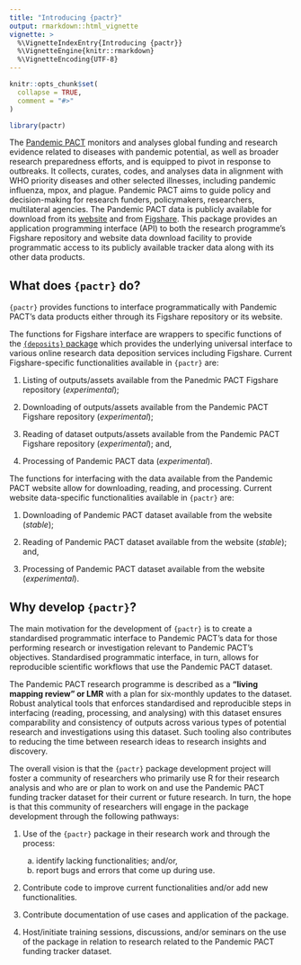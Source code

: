 ```yaml
---
title: "Introducing {pactr}"
output: rmarkdown::html_vignette
vignette: >
  %\VignetteIndexEntry{Introducing {pactr}}
  %\VignetteEngine{knitr::rmarkdown}
  %\VignetteEncoding{UTF-8}
---
```


```r
knitr::opts_chunk$set(
  collapse = TRUE,
  comment = "#>"
)
```

```r
library(pactr)
```

The [Pandemic PACT](https://www.pandemicpact.org/) monitors and analyses global funding and research evidence related to diseases with pandemic potential, as well as broader research preparedness efforts, and is equipped to pivot in response to outbreaks. It collects, curates, codes, and analyses data in alignment with WHO priority diseases and other selected illnesses, including pandemic influenza, mpox, and plague. Pandemic PACT aims to guide policy and decision-making for research funders, policymakers, researchers, multilateral agencies. The Pandemic PACT data is publicly available for download from its [website](https://www.pandemicpact.org/) and from [Figshare](https://portal.sds.ox.ac.uk/pandemicpact). This package provides an application programming interface (API) to both the research programme's Figshare repository and website data download facility to provide programmatic access to its publicly available tracker data along with its other data products.

## What does `{pactr}` do?

`{pactr}` provides functions to interface programmatically with Pandemic PACT's data products either through its Figshare repository or its website. 

The functions for Figshare interface are wrappers to specific functions of the [`{deposits}` package](https://docs.ropensci.org/deposits/index.html) which provides the underlying universal interface to various online research data deposition services including Figshare. Current Figshare-specific functionalities available in `{pactr}` are:

1. Listing of outputs/assets available from the Panedmic PACT Figshare repository (*experimental*);

2. Downloading of outputs/assets available from the Pandemic PACT Figshare repository (*experimental*);

3. Reading of dataset outputs/assets available from the Pandemic PACT Figshare repository (*experimental*); and,

4. Processing of Pandemic PACT data (*experimental*).

The functions for interfacing with the data available from the Pandemic PACT website allow for downloading, reading, and processing. Current website data-specific functionalities available in `{pactr}` are:

1. Downloading of Pandemic PACT dataset available from the website (*stable*);

2. Reading of Pandemic PACT dataset available from the website (*stable*); and,

3. Processing of Pandemic PACT dataset available from the website (*experimental*).

## Why develop `{pactr}`?

The main motivation for the development of `{pactr}` is to create a standardised programmatic interface to Pandemic PACT's data for those performing research or investigation relevant to Pandemic PACT's objectives. Standardised programmatic interface, in turn, allows for reproducible scientific workflows that use the Pandemic PACT dataset.

The Pandemic PACT research programme is described as a **"living mapping review" or LMR** with a plan for six-monthly updates to the dataset. Robust analytical tools that enforces standardised and reproducible steps in interfacing (reading, processing, and analysing) with this dataset ensures comparability and consistency of outputs across various types of potential research and investigations using this dataset. Such tooling also contributes to reducing the time between research ideas to research insights and discovery.

The overall vision is that the `{pactr}` package development project will foster a community of researchers who primarily use R for their research analysis and who are or plan to work on and use the Pandemic PACT funding tracker dataset for their current or future research. In turn, the hope is that this community of researchers will engage in the package development through the following pathways:

1. Use of the `{pactr}` package in their research work and through the process:

    a. identify lacking functionalities; and/or,
    b. report bugs and errors that come up during use.

2. Contribute code to improve current functionalities and/or add new functionalities.

3. Contribute documentation of use cases and application of the package.

4. Host/initiate training sessions, discussions, and/or seminars on the use of the package in relation to research related to the Pandemic PACT funding tracker dataset.
